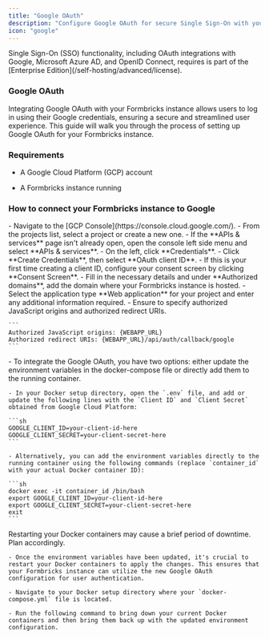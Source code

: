 ```yaml
---
title: "Google OAuth"
description: "Configure Google OAuth for secure Single Sign-On with your Formbricks instance. Implement enterprise-grade authentication for your survey platform with Google credentials."
icon: "google"
---
```


<Note>
  Single Sign-On (SSO) functionality, including OAuth integrations with Google, Microsoft Azure AD, and OpenID Connect, requires is part of the [Enterprise Edition](/self-hosting/advanced/license).
</Note>

### Google OAuth

Integrating Google OAuth with your Formbricks instance allows users to log in using their Google credentials, ensuring a secure and streamlined user experience. This guide will walk you through the process of setting up Google OAuth for your Formbricks instance.

### Requirements

- A Google Cloud Platform (GCP) account

- A Formbricks instance running

### How to connect your Formbricks instance to Google

<Steps>
  <Step title="Create a GCP Project">
    - Navigate to the [GCP Console](https://console.cloud.google.com/).
    - From the projects list, select a project or create a new one.
  </Step>

  <Step title="Setting up OAuth 2.0">
    - If the **APIs & services** page isn't already open, open the console left side menu and select **APIs & services**.
    - On the left, click **Credentials**.
    - Click **Create Credentials**, then select **OAuth client ID**.
  </Step>

  <Step title="Configure OAuth Consent Screen">
    - If this is your first time creating a client ID, configure your consent screen by clicking **Consent Screen**.
    - Fill in the necessary details and under **Authorized domains**, add the domain where your Formbricks instance is hosted.
  </Step>

  <Step title="Create OAuth 2.0 Client IDs">
    - Select the application type **Web application** for your project and enter any additional information required.
    - Ensure to specify authorized JavaScript origins and authorized redirect URIs.

    ```
    Authorized JavaScript origins: {WEBAPP_URL}
    Authorized redirect URIs: {WEBAPP_URL}/api/auth/callback/google
    ```
  </Step>

  <Step title="Update Environment Variables in Docker">
    - To integrate the Google OAuth, you have two options: either update the environment variables in the docker-compose file or directly add them to the running container.
    
    - In your Docker setup directory, open the `.env` file, and add or update the following lines with the `Client ID` and `Client Secret` obtained from Google Cloud Platform:
    
    ```sh
    GOOGLE_CLIENT_ID=your-client-id-here
    GOOGLE_CLIENT_SECRET=your-client-secret-here
    ```
    
    - Alternatively, you can add the environment variables directly to the running container using the following commands (replace `container_id` with your actual Docker container ID):
    
    ```sh
    docker exec -it container_id /bin/bash
    export GOOGLE_CLIENT_ID=your-client-id-here
    export GOOGLE_CLIENT_SECRET=your-client-secret-here
    exit
    ```
  </Step>

  <Step title="Restart Your Formbricks Instance">
    <Note>
      Restarting your Docker containers may cause a brief period of downtime. Plan accordingly.
    </Note>
    
    - Once the environment variables have been updated, it's crucial to restart your Docker containers to apply the changes. This ensures that your Formbricks instance can utilize the new Google OAuth configuration for user authentication.
    
    - Navigate to your Docker setup directory where your `docker-compose.yml` file is located.
    
    - Run the following command to bring down your current Docker containers and then bring them back up with the updated environment configuration.
  </Step>
</Steps>
